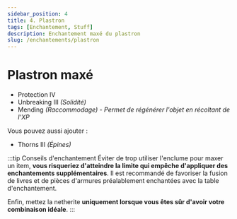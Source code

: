 ```yaml
---
sidebar_position: 4
title: 4. Plastron
tags: [Enchantement, Stuff]
description: Enchantement maxé du plastron
slug: /enchantements/plastron
---
```


# Plastron maxé

* Protection IV
* Unbreaking III _(Solidité)_
* Mending _(Raccommodage)_ - _Permet de régénérer l'objet en récoltant de l'XP_

Vous pouvez aussi ajouter :
* Thorns III _(Épines)_

:::tip Conseils d'enchantement
Éviter de trop utiliser l'enclume pour maxer un item, **vous risqueriez d'atteindre la limite qui empêche d'appliquer des enchantements supplémentaires**.
Il est recommandé de favoriser la fusion de livres et de pièces d'armures préalablement enchantées avec la table d'enchantement.

Enfin, mettez la netherite **uniquement lorsque vous êtes sûr d'avoir votre combinaison idéale**.
:::